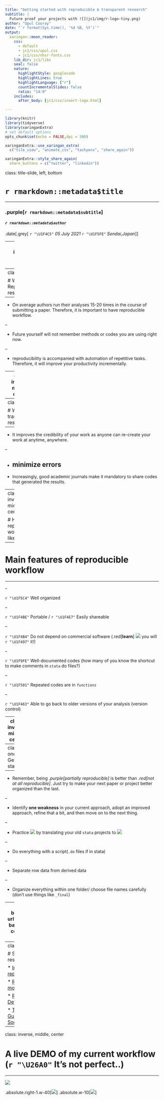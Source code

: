 ```yaml
---
title: "Getting started with reproducible & transparent research"
subtitle: |
  Future proof your projects with ![](jc1/img/r-logo-tiny.png)
author: "Upul Cooray"
date: "`r format(Sys.time(), '%d %B, %Y')`"
output:
  xaringan::moon_reader:
    css: 
      - default
      - jc1/css/upul.css
      - jc1/css/nhsr-fonts.css
    lib_dir: jc1/libs
    seal: false
    nature:
      highlightStyle: googlecode
      highlightLines: true
      highlightLanguage: ["r"]
      countIncrementalSlides: false
      ratio: "14:9"
    includes:
      after_body: [jc1/css/insert-logo.html]

---
```


```r
library(knitr)
library(tidyverse)
library(xaringanExtra)
# set default options
opts_chunk$set(echo = FALSE,dpi = 300)

xaringanExtra::use_xaringan_extra(
  c("tile_view", "animate_css", "tachyons", "share_again"))

xaringanExtra::style_share_again(
  share_buttons = c("twitter", "linkedin"))

```
class: title-slide, left, bottom

# `r rmarkdown::metadata$title`                   

<hr>                                                 <!-- horizontal line --> 

### .purple[**`r rmarkdown::metadata$subtitle`**]     
#### _`r rmarkdown::metadata$author`_

.date[.grey[ `r "\U1F4C5"` _05 July 2021_ `r "\U1F5FE"` _Sendai,Japan_]]


---
class: inverse, middle, center

# What is reproducible & transparent research
<hr>

## "Why should we do it? `r "\U1F914 \U1F914"`"

---
class: one

# Why Reproducible research?
<hr>

--

* On average authors run their analyses 15-20 times in the course of submitting a paper. Therefore,
it is important to have reproducible workflow.

--

* Future yourself will not remember methods or codes you are using right now.

--

* reproducibility is accompanied with automation of repetitive tasks. Therefore, 
it will improve your productivity incrementally.

---
class: inverse, middle, center

# Why transparent research?
<hr>
![](jc1/img/why-not.gif)

---
class: one

# Why transparent research?
<hr>

--

* It improves the credibility of your work as anyone can re-create your work at anytime, anywhere.

--

* minimize  errors
--

* Increasingly, good academic journals make it mandatory to share codes that generated the results. 


---
class: inverse, middle, center

# How does reproducible work look like?
<hr>
![](jc1/img/tell-more.gif)
---

# Main features of reproducible workflow
<hr>
--

`r "\U1F5C4️"`  Well organized

--

`r "\U1F4BE"` Portable / `r "\U1F4E7"` Easily shareable

--

`r "\U1F4B4"` Do not depend on commercial software (.red[**learn**] 
![](jc1/img/r-logo-tiny.png) you will `r "\U1F497"` it!)

--

`r "\U1F9FE"` Well-documented codes (how many of you know the shortcut to make comments in `stata` do files?)

--

`r "\U1F501"` Repeated codes are in _`functions`_

--

`r "\U1F463"` Able to go back to older versions of your analysis (version control)

---
class: inverse, middle, center

# Where do we start?
<hr>
![](jc1/img/start.gif)

---
class: one
# Getting started
<hr>

--

* Remember, being _.purple[partially reproducible]_ is better than _.red[not at all reproducible]_. 
Just try to make your next paper or project better organized than the last.

--

* Identify **one weakness** in your current approach, adopt an improved approach, refine that a bit, 
and then move on to the next thing.

--

* Practice ![](jc1/img/r-logo-tiny.png) by translating your old `stata` projects to ![](jc1/img/r-logo-tiny.png) 

--

* Do everything with a script(`.do` files if in stata) 

--

* Separate row data from derived data

--

* Organize everything within one folder/ choose file names carefully (don't use things like `_final`)

---
class: inverse
background-image: url("jc1/img/final.jpg")
background-position: center
background-size: contain
---
class: one 

# Some online resourses
<hr>

* [Initial steps toward reproducible research](https://kbroman.org/steps2rr/)

* [Reproducibility and model results with R](https://clanfear.github.io/CSSS508/Lectures/Week10/CSSS508_Week10_reproducibility_and_model_results.pdf)

* [R Markdown: The Definitive Guide](https://bookdown.org/yihui/rmarkdown/)

* [The Plain Person’s Guide to Plain Text Social Science](https://plain-text.co/)
---
class: inverse, middle, center

# A live DEMO of my current workflow (`r "\U26A0"` It's not perfect..)
<hr>
![](jc1/img/logo-down.jpg)


.absolute.right-1.w-40[![](jc1/img/arigato.png)] .absolute.w-10[![](jc1/img/bow.png)]







